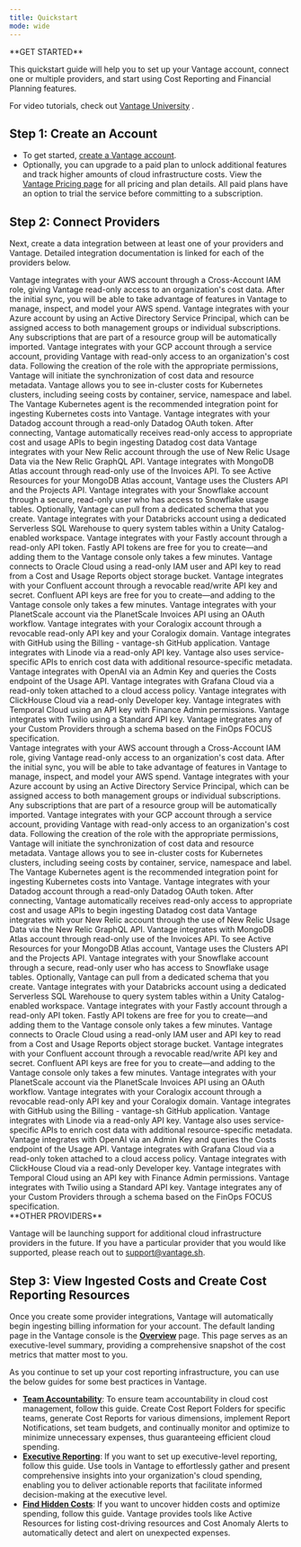 ```yaml
---
title: Quickstart
mode: wide
---
```



<Tip>
**GET STARTED**

This quickstart guide will help you to set up your Vantage account, connect one or multiple providers, and start using Cost Reporting and Financial Planning features.

For video tutorials, check out [Vantage University](/vantage_university) <Icon icon="graduation-cap" iconType="solid" />.
</Tip>

## Step 1: Create an Account

- To get started, [create a Vantage account](https://console.vantage.sh/signup).
- Optionally, you can upgrade to a paid plan to unlock additional features and track higher amounts of cloud infrastructure costs. View the [Vantage Pricing page](https://www.vantage.sh/pricing) for all pricing and plan details. All paid plans have an option to trial the service before committing to a subscription.

## Step 2: Connect Providers

Next, create a data integration between at least one of your providers and Vantage. Detailed integration documentation is linked for each of the providers below.

<div className="block dark:hidden">
<CardGroup cols={2}>
  <CustomCard title="Amazon Web Services (AWS)" icon="https://assets.vantage.sh/docs/logos/logo-icon-aws.svg" href="/connecting_aws" >
  Vantage integrates with your AWS account through a Cross-Account IAM role, giving Vantage read-only access to an organization's cost data. After the initial sync, you will be able to take advantage of features in Vantage to manage, inspect, and model your AWS spend.

  </CustomCard>
  <CustomCard title="Azure" icon="https://assets.vantage.sh/docs/logos/logo-icon-azure.svg" href="/connecting_azure" >
  Vantage integrates with your Azure account by using an Active Directory Service Principal, which can be assigned access to both management groups or individual subscriptions. Any subscriptions that are part of a resource group will be automatically imported.

  </CustomCard>
  <CustomCard title="Google Cloud Platform (GCP)" icon="https://assets.vantage.sh/docs/logos/logo-icon-gcp.svg" href="/connecting_gcp" >
  Vantage integrates with your GCP account through a service account, providing Vantage with read-only access to an organization's cost data. Following the creation of the role with the appropriate permissions, Vantage will initiate the synchronization of cost data and resource metadata.
  </CustomCard>
  <CustomCard title="Kubernetes" icon="https://assets.vantage.sh/docs/logos/logo-icon-kubernetes.svg" href="/connecting_kubernetes" >
  Vantage allows you to see in-cluster costs for Kubernetes clusters, including seeing costs by container, service, namespace and label. The Vantage Kubernetes agent is the recommended integration point for ingesting Kubernetes costs into Vantage.

  </CustomCard>
  <CustomCard title="Datadog" icon="https://assets.vantage.sh/docs/logos/logo-icon-datadog.svg" href="/connecting_datadog">
  Vantage integrates with your Datadog account through a read-only Datadog OAuth token. After connecting, Vantage automatically receives read-only access to appropriate cost and usage APIs to begin ingesting Datadog cost data

  </CustomCard>
  <CustomCard title="New Relic" icon="https://assets.vantage.sh/docs/logos/logo-icon-new-relic.svg" href="/connecting_new_relic">
  Vantage integrates with your New Relic account through the use of New Relic Usage Data via the New Relic GraphQL API.
  </CustomCard>
  <CustomCard title="MongoDB Atlas" icon="https://assets.vantage.sh/docs/logos/logo-icon-mongodb.svg" href="/connecting_mongodb-atlas">
  Vantage integrates with MongoDB Atlas account through read-only use of the Invoices API. To see Active Resources for your MongoDB Atlas account, Vantage uses the Clusters API and the Projects API.

  </CustomCard>
  <CustomCard title="Snowflake" icon="https://assets.vantage.sh/docs/logos/logo-icon-snowflake.svg" href="/connecting_snowflake">
  Vantage integrates with your Snowflake account through a secure, read-only user who has access to Snowflake usage tables. Optionally, Vantage can pull from a dedicated schema that you create.
  </CustomCard>
  <CustomCard title="Databricks" icon="https://assets.vantage.sh/docs/logos/logo-icon-databricks.svg" href="/connecting_databricks">
  Vantage integrates with your Databricks account using a dedicated Serverless SQL Warehouse to query system tables within a Unity Catalog-enabled workspace.

  </CustomCard>
  <CustomCard title="Fastly" icon="https://assets.vantage.sh/docs/logos/logo-icon-fastly.svg" href="/connecting_fastly">
  Vantage integrates with your Fastly account through a read-only API token. Fastly API tokens are free for you to create—and adding them to the Vantage console only takes a few minutes.

  </CustomCard>
  <CustomCard title="Oracle Cloud" icon="https://assets.vantage.sh/docs/logos/logo-icon-oracle.svg" href="/connecting_oracle">
  Vantage connects to Oracle Cloud using a read-only IAM user and API key to read from a Cost and Usage Reports object storage bucket.

  </CustomCard>
  <CustomCard title="Confluent" icon="https://assets.vantage.sh/docs/logos/logo-icon-confluent.svg" href="/connecting_confluent" >
  Vantage integrates with your Confluent account through a revocable read/write API key and secret. Confluent API keys are free for you to create—and adding to the Vantage console only takes a few minutes.
  </CustomCard>
  <CustomCard title="PlanetScale" icon="https://assets.vantage.sh/docs/logos/logo-icon-planetscale.svg" href="/connecting_planetscale">
  Vantage integrates with your PlanetScale account via the PlanetScale Invoices API using an OAuth workflow.

  </CustomCard>
  <CustomCard title="Coralogix" icon="https://assets.vantage.sh/docs/logos/logo-icon-coralogix.svg" href="/connecting_coralogix">
  Vantage integrates with your Coralogix account through a revocable read-only API key and your Coralogix domain.
  </CustomCard>
  <CustomCard title="GitHub" icon="https://assets.vantage.sh/docs/logos/logo-icon-github.svg" href="/connecting_github">
  Vantage integrates with GitHub using the Billing - vantage-sh GitHub application.
  </CustomCard>
  <CustomCard title="Linode" icon="https://assets.vantage.sh/docs/logos/logo-icon-linode.svg" href="/connecting_linode">
  Vantage integrates with Linode via a read-only API key. Vantage also uses service-specific APIs to enrich cost data with additional resource-specific metadata.
  </CustomCard>
  <CustomCard title="OpenAI" icon="https://assets.vantage.sh/docs/logos/logo-icon-openai.svg" href="/connecting_open_ai">
  Vantage integrates with OpenAI via an Admin Key and queries the Costs endpoint of the Usage API.

  </CustomCard>
  <CustomCard title="Grafana Cloud" icon="https://assets.vantage.sh/docs/logos/logo-icon-grafana.svg" href="/connecting_grafana">
  Vantage integrates with Grafana Cloud via a read-only token attached to a cloud access policy.

  </CustomCard>
  <CustomCard title="ClickHouse Cloud" icon="https://assets.vantage.sh/docs/logos/logo-icon-clickhouse.svg" href="/connecting_clickhouse">
  Vantage integrates with ClickHouse Cloud via a read-only Developer key.
  </CustomCard>
  <CustomCard title="Temporal Cloud" icon="https://assets.vantage.sh/docs/logos/logo-icon-temporal.svg" href="/connecting_temporal">
  Vantage integrates with Temporal Cloud using an API key with Finance Admin permissions.
  </CustomCard>
  <CustomCard title="Twilio" icon="https://assets.vantage.sh/docs/logos/logo-icon-twilio.svg" href="/connecting_twilio">
  Vantage integrates with Twilio using a Standard API key.
  </CustomCard>
  <CustomCard title="Custom Providers" icon="https://assets.vantage.sh/docs/logos/logo-icon-custom-providers.svg" href="/connecting_custom_providers">
  Vantage integrates any of your Custom Providers through a schema based on the FinOps FOCUS specification.
  </CustomCard>
</CardGroup>
</div>


<div className="hidden dark:block">
<CardGroup cols={2} >
  <CustomCard title="Amazon Web Services (AWS)" icon="https://mintlify-assets.b-cdn.net/vantage/august%208-2025/aws.svg" href="/connecting_aws" className="dark:block hidden">
  Vantage integrates with your AWS account through a Cross-Account IAM role, giving Vantage read-only access to an organization's cost data. After the initial sync, you will be able to take advantage of features in Vantage to manage, inspect, and model your AWS spend.

  </CustomCard>
  <CustomCard title="Azure" icon="https://assets.vantage.sh/docs/logos/logo-icon-azure.svg" href="/connecting_azure" className="dark:block hidden">
  Vantage integrates with your Azure account by using an Active Directory Service Principal, which can be assigned access to both management groups or individual subscriptions. Any subscriptions that are part of a resource group will be automatically imported.

  </CustomCard>
  <CustomCard title="Google Cloud Platform (GCP)" icon="https://assets.vantage.sh/docs/logos/logo-icon-gcp.svg" href="/connecting_gcp" >
  Vantage integrates with your GCP account through a service account, providing Vantage with read-only access to an organization's cost data. Following the creation of the role with the appropriate permissions, Vantage will initiate the synchronization of cost data and resource metadata.
  </CustomCard>
  <CustomCard title="Kubernetes" icon="https://assets.vantage.sh/docs/logos/logo-icon-kubernetes.svg" href="/connecting_kubernetes" >
  Vantage allows you to see in-cluster costs for Kubernetes clusters, including seeing costs by container, service, namespace and label. The Vantage Kubernetes agent is the recommended integration point for ingesting Kubernetes costs into Vantage.

  </CustomCard>
  <CustomCard title="Datadog" icon="https://assets.vantage.sh/docs/logos/logo-icon-datadog.svg" href="/connecting_datadog">
  Vantage integrates with your Datadog account through a read-only Datadog OAuth token. After connecting, Vantage automatically receives read-only access to appropriate cost and usage APIs to begin ingesting Datadog cost data

  </CustomCard>
  <CustomCard title="New Relic" icon="https://assets.vantage.sh/docs/logos/logo-icon-new-relic.svg" href="/connecting_new_relic">
  Vantage integrates with your New Relic account through the use of New Relic Usage Data via the New Relic GraphQL API.
  </CustomCard>
  <CustomCard title="MongoDB Atlas" icon="https://assets.vantage.sh/docs/logos/logo-icon-mongodb.svg" href="/connecting_mongodb-atlas">
  Vantage integrates with MongoDB Atlas account through read-only use of the Invoices API. To see Active Resources for your MongoDB Atlas account, Vantage uses the Clusters API and the Projects API.

  </CustomCard>
  <CustomCard title="Snowflake" icon="https://assets.vantage.sh/docs/logos/logo-icon-snowflake.svg" href="/connecting_snowflake">
  Vantage integrates with your Snowflake account through a secure, read-only user who has access to Snowflake usage tables. Optionally, Vantage can pull from a dedicated schema that you create.
  </CustomCard>
  <CustomCard title="Databricks" icon="https://assets.vantage.sh/docs/logos/logo-icon-databricks.svg" href="/connecting_databricks">
  Vantage integrates with your Databricks account using a dedicated Serverless SQL Warehouse to query system tables within a Unity Catalog-enabled workspace.

  </CustomCard>
  <CustomCard title="Fastly" icon="https://assets.vantage.sh/docs/logos/logo-icon-fastly.svg" href="/connecting_fastly">
  Vantage integrates with your Fastly account through a read-only API token. Fastly API tokens are free for you to create—and adding them to the Vantage console only takes a few minutes.

  </CustomCard>
  <CustomCard title="Oracle Cloud" icon="https://assets.vantage.sh/docs/logos/logo-icon-oracle.svg" href="/connecting_oracle">
  Vantage connects to Oracle Cloud using a read-only IAM user and API key to read from a Cost and Usage Reports object storage bucket.

  </CustomCard>
  <CustomCard title="Confluent" icon="https://mintlify-assets.b-cdn.net/vantage/august%208-2025/confluent.svg" href="/connecting_confluent" >
  Vantage integrates with your Confluent account through a revocable read/write API key and secret. Confluent API keys are free for you to create—and adding to the Vantage console only takes a few minutes.
  </CustomCard>
  <CustomCard title="PlanetScale" icon="https://mintlify-assets.b-cdn.net/vantage/august%208-2025/planetScala.svg" href="/connecting_planetscale">
  Vantage integrates with your PlanetScale account via the PlanetScale Invoices API using an OAuth workflow.

  </CustomCard>
  <CustomCard title="Coralogix" icon="https://assets.vantage.sh/docs/logos/logo-icon-coralogix.svg" href="/connecting_coralogix">
  Vantage integrates with your Coralogix account through a revocable read-only API key and your Coralogix domain.
  </CustomCard>
  <CustomCard title="GitHub" icon="https://mintlify-assets.b-cdn.net/vantage/august%208-2025/github.svg" href="/connecting_github">
  Vantage integrates with GitHub using the Billing - vantage-sh GitHub application.
  </CustomCard>
  <CustomCard title="Linode" icon="https://mintlify-assets.b-cdn.net/vantage/august%208-2025/linode.svg" href="/connecting_linode">
  Vantage integrates with Linode via a read-only API key. Vantage also uses service-specific APIs to enrich cost data with additional resource-specific metadata.
  </CustomCard>
  <CustomCard title="OpenAI" icon="https://mintlify-assets.b-cdn.net/vantage/august%208-2025/chatgpt.svg" href="/connecting_open_ai">
  Vantage integrates with OpenAI via an Admin Key and queries the Costs endpoint of the Usage API.

  </CustomCard>
  <CustomCard title="Grafana Cloud" icon="https://assets.vantage.sh/docs/logos/logo-icon-grafana.svg" href="/connecting_grafana">
  Vantage integrates with Grafana Cloud via a read-only token attached to a cloud access policy.

  </CustomCard>
  <CustomCard title="ClickHouse Cloud" icon="https://assets.vantage.sh/docs/logos/logo-icon-clickhouse.svg" href="/connecting_clickhouse">
  Vantage integrates with ClickHouse Cloud via a read-only Developer key.
  </CustomCard>
  <CustomCard title="Temporal Cloud" icon="https://mintlify-assets.b-cdn.net/vantage/august%208-2025/temporal-cloud.svg" href="/connecting_temporal">
  Vantage integrates with Temporal Cloud using an API key with Finance Admin permissions.
  </CustomCard>
  <CustomCard title="Twilio" icon="https://assets.vantage.sh/docs/logos/logo-icon-twilio.svg" href="/connecting_twilio">
  Vantage integrates with Twilio using a Standard API key.
  </CustomCard>
  <CustomCard title="Custom Providers" icon="https://assets.vantage.sh/docs/logos/logo-icon-custom-providers.svg" href="/connecting_custom_providers">
  Vantage integrates any of your Custom Providers through a schema based on the FinOps FOCUS specification.
  </CustomCard>
</CardGroup>
</div>
<Note>
**OTHER PROVIDERS**

Vantage will be launching support for additional cloud infrastructure providers in the future. If you have a particular provider that you would like supported, please reach out to [support@vantage.sh](mailto:support@vantage.sh).
</Note>

## Step 3: View Ingested Costs and Create Cost Reporting Resources

Once you create some provider integrations, Vantage will automatically begin ingesting billing information for your account. The default landing page in the Vantage console is the [**Overview**](/overview) page. This page serves as an executive-level summary, providing a comprehensive snapshot of the cost metrics that matter most to you.

As you continue to set up your cost reporting infrastructure, you can use the below guides for some best practices in Vantage.

- [**Team Accountability**](/team_accountability): To ensure team accountability in cloud cost management, follow this guide. Create Cost Report Folders for specific teams, generate Cost Reports for various dimensions, implement Report Notifications, set team budgets, and continually monitor and optimize to minimize unnecessary expenses, thus guaranteeing efficient cloud spending.
- [**Executive Reporting**](/executive_reporting): If you want to set up executive-level reporting, follow this guide. Use tools in Vantage to effortlessly gather and present comprehensive insights into your organization's cloud spending, enabling you to deliver actionable reports that facilitate informed decision-making at the executive level.
- [**Find Hidden Costs**](/hidden_costs): If you want to uncover hidden costs and optimize spending, follow this guide. Vantage provides tools like Active Resources for listing cost-driving resources and Cost Anomaly Alerts to automatically detect and alert on unexpected expenses.
